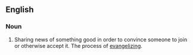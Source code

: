 ==English==

===Noun===
#Sharing news of something good in order to convince someone to join or otherwise accept it.  The process of [[evangelizing]].